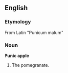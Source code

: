 ==English==
===Etymology===
From Latin "Punicum malum"

===Noun===
'''Punic apple'''
# The pomegranate.